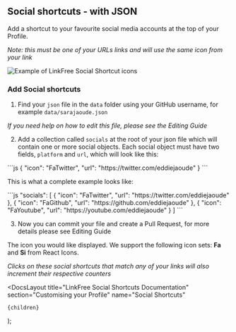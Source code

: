 
## Social shortcuts - with JSON

Add a shortcut to your favourite social media accounts at the top of your Profile.

_Note: this must be one of your URLs links and will use the same icon from your link_

![Example of LinkFree Social Shortcut icons](https://user-images.githubusercontent.com/624760/208973239-cc6a8541-3e34-47fd-8f76-104a3cf6ee4f.png)

### Add Social shortcuts

1. Find your `json` file in the `data` folder using your GitHub username, for example `data/sarajaoude.json`

_If you need help on how to edit this file, please see the <Link href="/docs/how-to-guides/editing">Editing Guide</Link>_

2. Add a collection called `socials` at the root of your json file which will contain one or more social objects. Each social object must have two fields, `platform` and `url`, which will look like this:

<ClipboardCopy>
```js
{
  "icon": "FaTwitter",
  "url": "https://twitter.com/eddiejaoude"
}
```
</ClipboardCopy>

This is what a complete example looks like:

<ClipboardCopy>
```js
"socials": [
  { "icon": "FaTwitter", "url": "https://twitter.com/eddiejaoude" },
  { "icon": "FaGithub", "url": "https://github.com/eddiejaoude" },
  { "icon": "FaYoutube", "url": "https://youtube.com/eddiejaoude" }
]
```
</ClipboardCopy>

3. Now you can commit your file and create a Pull Request, for more details please see <Link href="/docs/how-to-guides/editing">Editing Guide</Link>

The icon you would like displayed. We support the following icon sets: **Fa** and **Si** from React Icons.

_Clicks on these social shortcuts that match any of your links will also increment their respective counters_

  <DocsLayout
    title="LinkFree Social Shortcuts Documentation"
    section="Customising your Profile"
    name="Social Shortcuts"
  >
    {children}
  </DocsLayout>
);

